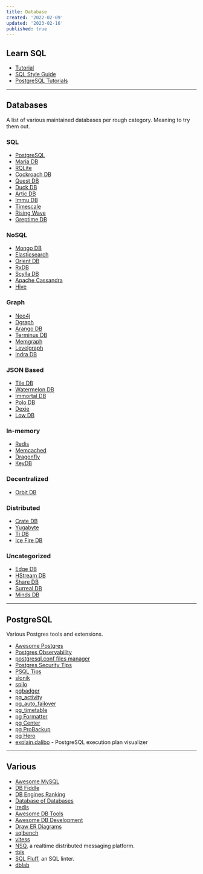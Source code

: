```yaml
---
title: Database
created: '2022-02-09'
updated: '2023-02-16'
published: true
---
```


## Learn SQL

-   [Tutorial](https://selectstarsql.com/)
-   [SQL Style Guide](https://www.sqlstyle.guide/)
-   [PostgreSQL Tutorials](https://www.crunchydata.com/developers/tutorials)

---

## Databases

A list of various maintained databases per rough category. Meaning to try them out.

### SQL

-   [PostgreSQL](https://www.postgresql.org/)
-   [Maria DB](https://mariadb.org/)
-   [RQLite](https://github.com/rqlite/rqlite)
-   [Cockroach DB](https://www.cockroachlabs.com/product/)
-   [Quest DB](https://questdb.io/)
-   [Duck DB](https://duckdb.org/)
-   [Artic DB](https://github.com/polarsignals/arcticdb)
-   [Immu DB](https://codenotary.com/technologies/immudb/)
-   [Timescale](https://www.timescale.com/)
-   [Rising Wave](https://github.com/singularity-data/risingwave)
-   [Greptime DB](https://github.com/grepTimeTeam/greptimedb)

### NoSQL

-   [Mongo DB](https://mongodb.com/)
-   [Elasticsearch](https://www.elastic.co/elasticsearch/)
-   [Orient DB](https://github.com/orientechnologies/orientdb)
-   [RxDB](https://rxdb.info/)
-   [Scylla DB](https://www.scylladb.com/)
-   [Apache Cassandra](https://cassandra.apache.org/)
-   [Hive](https://github.com/hivedb/hive)

### Graph

-   [Neo4j](https://neo4j.com/)
-   [Dgraph](https://dgraph.io/)
-   [Arango DB](https://www.arangodb.com/)
-   [Terminus DB](https://github.com/terminusdb/terminusdb)
-   [Memgraph](https://github.com/memgraph/memgraph)
-   [Levelgraph](https://github.com/levelgraph/levelgraph)
-   [Indra DB](https://github.com/indradb/indradb)

### JSON Based

-   [Tile DB](https://tiledb.com/)
-   [Watermelon DB](https://github.com/Nozbe/WatermelonDB)
-   [Immortal DB](https://github.com/gruns/ImmortalDB)
-   [Polo DB](https://github.com/vincentdchan/PoloDB)
-   [Dexie](https://dexie.org/)
-   [Low DB](https://github.com/typicode/lowdb)

### In-memory

-   [Redis](https://redis.io/)
-   [Memcached](https://memcached.org/)
-   [Dragonfly](https://github.com/dragonflydb/dragonfly)
-   [KeyDB](https://github.com/Snapchat/KeyDB)

### Decentralized

-   [Orbit DB](https://github.com/orbitdb/orbit-db)

### Distributed

-   [Crate DB](https://crate.io/products/cratedb)
-   [Yugabyte](https://docs.yugabyte.com/latest/)
-   [Ti DB](https://docs.pingcap.com/tidb/stable)
-   [Ice Fire DB](https://github.com/IceFireDB/IceFireDB)

### Uncategorized

-   [Edge DB](https://www.edgedb.com/)
-   [HStream DB](https://hstream.io/)
-   [Share DB](https://share.github.io/sharedb/)
-   [Surreal DB](https://github.com/surrealdb/surrealdb)
-   [Minds DB](https://github.com/mindsdb/mindsdb)

---

## PostgreSQL

Various Postgres tools and extensions.

-   [Awesome Postgres](https://github.com/dhamaniasad/awesome-postgres)
-   [Postgres Observability](https://pgstats.dev/)
-   [postgresql.conf files manager](https://postgresqlco.nf/)
-   [Postgres Security Tips](https://www.cybertec-postgresql.com/en/postgresql-security-things-to-avoid-in-real-life/)
-   [PSQL Tips](https://psql-tips.org/psql_tips_all.html)
-   [slonik](https://github.com/gajus/slonik)
-   [spilo](https://github.com/zalando/spilo)
-   [pgbadger](https://github.com/darold/pgbadger)
-   [pg_activity](https://github.com/dalibo/pg_activity)
-   [pg_auto_failover](https://github.com/citusdata/pg_auto_failover)
-   [pg_timetable](https://github.com/cybertec-postgresql/pg_timetable)
-   [pg Formatter](https://github.com/darold/pgFormatter)
-   [pg Center](https://github.com/lesovsky/pgcenter)
-   [pg ProBackup](https://github.com/postgrespro/pg_probackup)
-   [pg Hero](https://github.com/ankane/pghero)
-   [explain.dalibo](https://explain.dalibo.com/) - PostgreSQL execution plan visualizer

---

## Various

-   [Awesome MySQL](https://github.com/shlomi-noach/awesome-mysql)
-   [DB Fiddle](https://www.db-fiddle.com/)
-   [DB Engines Ranking](https://db-engines.com/en/ranking)
-   [Database of Databases](https://dbdb.io/)
-   [iredis](https://iredis.io/)
-   [Awesome DB Tools](https://github.com/mgramin/awesome-db-tools)
-   [Awesome DB Development](https://github.com/huachaohuang/awesome-dbdev)
-   [Draw ER Diagrams](https://dbdiagram.io/home)
-   [sqlbench](https://github.com/felixge/sqlbench)
-   [vitess](https://vitess.io/)
-   [NSQ](https://nsq.io/), a realtime distributed messaging platform.
-   [tbls](https://github.com/k1LoW/tbls)
-   [SQL Fluff](https://www.sqlfluff.com/), an SQL linter.
-   [dblab](https://github.com/danvergara/dblab)
